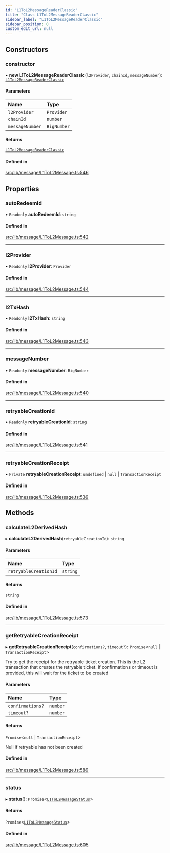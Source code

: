 ```yaml
---
id: "L1ToL2MessageReaderClassic"
title: "Class L1ToL2MessageReaderClassic"
sidebar_label: "L1ToL2MessageReaderClassic"
sidebar_position: 0
custom_edit_url: null
---
```


## Constructors

### constructor

• **new L1ToL2MessageReaderClassic**(`l2Provider`, `chainId`, `messageNumber`): [`L1ToL2MessageReaderClassic`](L1ToL2MessageReaderClassic.mdx)

#### Parameters

| Name            | Type        |
| :-------------- | :---------- |
| `l2Provider`    | `Provider`  |
| `chainId`       | `number`    |
| `messageNumber` | `BigNumber` |

#### Returns

[`L1ToL2MessageReaderClassic`](L1ToL2MessageReaderClassic.mdx)

#### Defined in

[src/lib/message/L1ToL2Message.ts:546](https://github.com/OffchainLabs/arbitrum-sdk/blob/4d1c5a4e2/src/lib/message/L1ToL2Message.ts#L546)

## Properties

### autoRedeemId

• `Readonly` **autoRedeemId**: `string`

#### Defined in

[src/lib/message/L1ToL2Message.ts:542](https://github.com/OffchainLabs/arbitrum-sdk/blob/4d1c5a4e2/src/lib/message/L1ToL2Message.ts#L542)

---

### l2Provider

• `Readonly` **l2Provider**: `Provider`

#### Defined in

[src/lib/message/L1ToL2Message.ts:544](https://github.com/OffchainLabs/arbitrum-sdk/blob/4d1c5a4e2/src/lib/message/L1ToL2Message.ts#L544)

---

### l2TxHash

• `Readonly` **l2TxHash**: `string`

#### Defined in

[src/lib/message/L1ToL2Message.ts:543](https://github.com/OffchainLabs/arbitrum-sdk/blob/4d1c5a4e2/src/lib/message/L1ToL2Message.ts#L543)

---

### messageNumber

• `Readonly` **messageNumber**: `BigNumber`

#### Defined in

[src/lib/message/L1ToL2Message.ts:540](https://github.com/OffchainLabs/arbitrum-sdk/blob/4d1c5a4e2/src/lib/message/L1ToL2Message.ts#L540)

---

### retryableCreationId

• `Readonly` **retryableCreationId**: `string`

#### Defined in

[src/lib/message/L1ToL2Message.ts:541](https://github.com/OffchainLabs/arbitrum-sdk/blob/4d1c5a4e2/src/lib/message/L1ToL2Message.ts#L541)

---

### retryableCreationReceipt

• `Private` **retryableCreationReceipt**: `undefined` \| `null` \| `TransactionReceipt`

#### Defined in

[src/lib/message/L1ToL2Message.ts:539](https://github.com/OffchainLabs/arbitrum-sdk/blob/4d1c5a4e2/src/lib/message/L1ToL2Message.ts#L539)

## Methods

### calculateL2DerivedHash

▸ **calculateL2DerivedHash**(`retryableCreationId`): `string`

#### Parameters

| Name                  | Type     |
| :-------------------- | :------- |
| `retryableCreationId` | `string` |

#### Returns

`string`

#### Defined in

[src/lib/message/L1ToL2Message.ts:573](https://github.com/OffchainLabs/arbitrum-sdk/blob/4d1c5a4e2/src/lib/message/L1ToL2Message.ts#L573)

---

### getRetryableCreationReceipt

▸ **getRetryableCreationReceipt**(`confirmations?`, `timeout?`): `Promise`\<`null` \| `TransactionReceipt`\>

Try to get the receipt for the retryable ticket creation.
This is the L2 transaction that creates the retryable ticket.
If confirmations or timeout is provided, this will wait for the ticket to be created

#### Parameters

| Name             | Type     |
| :--------------- | :------- |
| `confirmations?` | `number` |
| `timeout?`       | `number` |

#### Returns

`Promise`\<`null` \| `TransactionReceipt`\>

Null if retryable has not been created

#### Defined in

[src/lib/message/L1ToL2Message.ts:589](https://github.com/OffchainLabs/arbitrum-sdk/blob/4d1c5a4e2/src/lib/message/L1ToL2Message.ts#L589)

---

### status

▸ **status**(): `Promise`\<[`L1ToL2MessageStatus`](../enums/L1ToL2MessageStatus.mdx)\>

#### Returns

`Promise`\<[`L1ToL2MessageStatus`](../enums/L1ToL2MessageStatus.mdx)\>

#### Defined in

[src/lib/message/L1ToL2Message.ts:605](https://github.com/OffchainLabs/arbitrum-sdk/blob/4d1c5a4e2/src/lib/message/L1ToL2Message.ts#L605)
